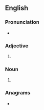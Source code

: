 ==English==

===Pronunciation===
* {{IPA|/əˈki.ən/|lang=en}}

===Adjective===
{{en-adj|-}}

# {{alternative spelling of|Achaean|lang=en}}

===Noun===
{{en-noun}}

# {{alternative spelling of|Achaean|lang=en}}

===Anagrams===
* {{anagrams|en|Aachen}}